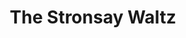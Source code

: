 ---
title: The Stronsay Waltz
publish: true
tuneMeta:
    rhythm: Waltz
    type:
        - session
    relatedTunes: 
        - Rope Waltz
tuneDots:
    - dots:
        image: 
            src: /tunes/the-stronsay-waltz/the-stronsay-waltz.jpg
            height: 1280
            width: 1810
            alt: The Stronsay Waltz
        download: 
            title: The Stronsay Waltz
            src: /tunes/the-stronsay-waltz/the-stronsay-waltz.pdf
            fileSize: 64Kb
tuneVideo:
    - video: 
        title: Stronsay Waltz played by the Lakeland Fiddlers
        src: /tunes/the-stronsay-waltz/the-stronsay-waltz.mp4
---